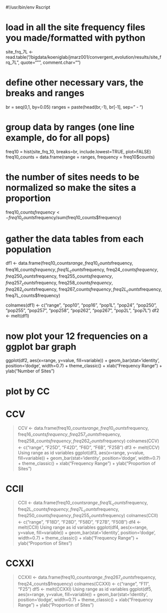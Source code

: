 #!/usr/bin/env Rscript

# load in all the site frequency files you made/formatted with python
site_frq_7L <- read.table("/bigdata/koeniglab/jmarz001/convergent_evolution/results/site_frq_7L", quote="\"", comment.char="")

# define other necessary vars, the breaks and ranges
br = seq(0,1, by=0.05)
ranges = paste(head(br,-1), br[-1], sep=" - ")

# group data by ranges (one line example, do for all pops)
freq10 = hist(site_frq_10, breaks=br, include.lowest=TRUE, plot=FALSE)
freq10_counts = data.frame(range = ranges, frequency = freq10$counts)



# the number of sites needs to be normalized so make the sites a proportion
freq10_counts$frequency <- freq10_counts$frequency/sum(freq10_counts$frequency)

# gather the data tables from each population
df1 <- data.frame(freq10_counts$range, freq10_counts$frequency, freq16_counts$frequency, freq1L_counts$frequency, freq24_counts$frequency, freq250_counts$frequency, freq255_counts$frequency, freq257_counts$frequency, freq258_counts$frequency, freq262_counts$frequency, freq267_counts$frequency, freq2L_counts$frequency, freq7L_counts$frequency)

colnames(df1) <- c("range", "pop10", "pop16", "pop1L", "pop24", "pop250", "pop255", "pop257", "pop258", "pop262", "pop267", "pop2L", "pop7L")
df2 <- melt(df1)

# now plot your 12 frequencies on a ggplot bar graph
ggplot(df2, aes(x=range, y=value, fill=variable)) + geom_bar(stat='identity', position='dodge', width=0.7) + theme_classic() + xlab("Frequency Range") + ylab("Number of Sites")


# plot by CC
# CCV
> CCV <- data.frame(freq10_counts$range, freq10_counts$frequency, freq16_counts$frequency, freq257_counts$frequency, freq258_counts$frequency, freq262_counts$frequency)
> colnames(CCV) <- c("range", "F25D", "F42D", "F6D", "F6B", "F25B")
> df3 <- melt(CCV)
Using range as id variables
> ggplot(df3, aes(x=range, y=value, fill=variable)) + geom_bar(stat='identity', position='dodge', width=0.7) + theme_classic() + xlab("Frequency Range") + ylab("Proportion of Sites")

# CCII
> CCII <- data.frame(freq10_counts$range, freq1L_counts$frequency, freq2L_counts$frequency, freq7L_counts$frequency, freq250_counts$frequency, freq255_counts$frequency)
> colnames(CCII) <- c("range", "F18D", "F28D", "F58D", "F27B", "F50B")
> df4 <- melt(CCII)
Using range as id variables
> ggplot(df4, aes(x=range, y=value, fill=variable)) + geom_bar(stat='identity', position='dodge', width=0.7) + theme_classic() + xlab("Frequency Range") + ylab("Proportion of Sites")

# CCXXI
> CCXXI <- data.frame(freq10_counts$range, freq267_counts$frequency, freq24_counts$frequency)
> colnames(CCXXI) <- c("range", "F11", "F25")
> df5 <- melt(CCXXI)
Using range as id variables
> ggplot(df5, aes(x=range, y=value, fill=variable)) + geom_bar(stat='identity', position='dodge', width=0.7) + theme_classic() + xlab("Frequency Range") + ylab("Proportion of Sites")
